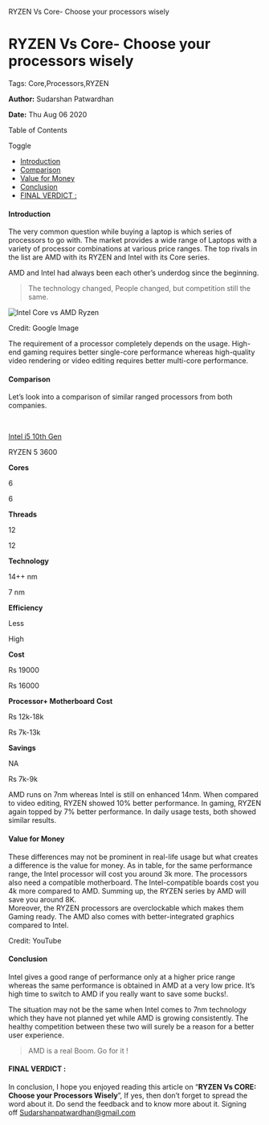    RYZEN Vs Core- Choose your processors wisely

RYZEN Vs Core- Choose your processors wisely
============================================

Tags: Core,Processors,RYZEN

**Author:** Sudarshan Patwardhan

**Date:** Thu Aug 06 2020

Table of Contents

Toggle

*   [Introduction](https://recodehive.com/ryzen-vs-core-choose-your-processors-wisely/#Introduction "Introduction")
*   [Comparison](https://recodehive.com/ryzen-vs-core-choose-your-processors-wisely/#Comparison "Comparison")
*   [Value for Money](https://recodehive.com/ryzen-vs-core-choose-your-processors-wisely/#Value_for_Money "Value for Money")
*   [Conclusion](https://recodehive.com/ryzen-vs-core-choose-your-processors-wisely/#Conclusion "Conclusion")
*   [FINAL VERDICT :](https://recodehive.com/ryzen-vs-core-choose-your-processors-wisely/#FINAL_VERDICT "FINAL VERDICT :")

#### Introduction

The very common question while buying a laptop is which series of processors to go with. The market provides a wide range of Laptops with a variety of processor combinations at various price ranges. The top rivals in the list are AMD with its RYZEN and Intel with its Core series.

AMD and Intel had always been each other’s underdog since the beginning.

> The technology changed, People changed, but competition still the same.

![Intel Core vs AMD Ryzen ](https://recodehive.com/wp-content/uploads/2020/08/screely-1596653824888-1024x611.png)

Credit: Google Image

The requirement of a processor completely depends on the usage. High-end gaming requires better single-core performance whereas high-quality video rendering or video editing requires better multi-core performance.

#### Comparison

Let’s look into a comparison of similar ranged processors from both companies.

 

[Intel i5 10th Gen](https://ark.intel.com/content/www/us/en/ark/products/series/195732/10th-generation-intel-core-i5-processors.html)

RYZEN 5 3600

**Cores**

6

6

**Threads**

12

12

**Technology**

14++ nm

7 nm

**Efficiency**

Less

High

**Cost**

Rs 19000

Rs 16000

**Processor+ Motherboard** **Cost**

Rs 12k-18k

Rs 7k-13k

**Savings**

NA

Rs 7k-9k

AMD runs on 7nm whereas Intel is still on enhanced 14nm. When compared to video editing, RYZEN showed 10% better performance. In gaming, RYZEN again topped by 7% better performance. In daily usage tests, both showed similar results.

#### Value for Money

These differences may not be prominent in real-life usage but what creates a difference is the value for money. As in table, for the same performance range, the Intel processor will cost you around 3k more. The processors also need a compatible motherboard. The Intel-compatible boards cost you 4k more compared to AMD. Summing up, the RYZEN series by AMD will save you around 8K.  
Moreover, the RYZEN processors are overclockable which makes them Gaming ready. The AMD also comes with better-integrated graphics compared to Intel.

Credit: YouTube

#### Conclusion

Intel gives a good range of performance only at a higher price range whereas the same performance is obtained in AMD at a very low price. It’s high time to switch to AMD if you really want to save some bucks!.

The situation may not be the same when Intel comes to 7nm technology which they have not planned yet while AMD is growing consistently. The healthy competition between these two will surely be a reason for a better user experience.

> AMD is a real Boom. Go for it !

#### FINAL VERDICT :

In conclusion, I hope you enjoyed reading this article on “**RYZEN Vs CORE: Choose your Processors Wisely**”, If yes, then don’t forget to spread the word about it. Do send the feedback and to know more about it. Signing off [Sudarshanpatwardhan@gmail.com](mailto:sudpat123123@gmail.com)
